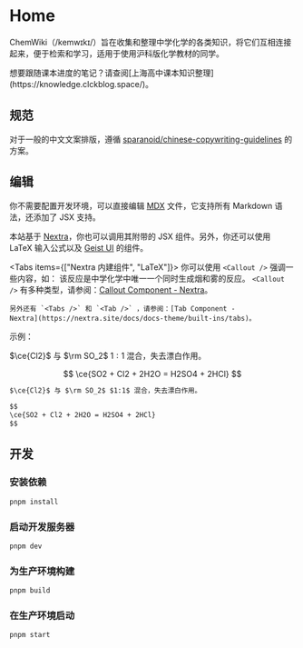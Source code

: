 
# Home

ChemWiki（/kemwɪkɪ/）旨在收集和整理中学化学的各类知识，将它们互相连接起来，便于检索和学习，适用于使用沪科版化学教材的同学。

<Callout emoji="👀">
  想要跟随课本进度的笔记？请查阅[上海高中课本知识整理](https://knowledge.clckblog.space/)。
</Callout>

## 规范

对于一般的中文文案排版，遵循 [sparanoid/chinese-copywriting-guidelines](https://github.com/sparanoid/chinese-copywriting-guidelines) 的方案。

## 编辑

你不需要配置开发环境，可以直接编辑 [MDX](https://mdxjs.com/) 文件，它支持所有 Markdown 语法，还添加了 JSX 支持。

本站基于 [Nextra](https://nextra.site/)，你也可以调用其附带的 JSX 组件。另外，你还可以使用 LaTeX 输入公式以及 [Geist UI](https://geist-ui.dev/zh-cn) 的组件。

<Tabs items={["Nextra 内建组件", "LaTeX"]}>
  <Tab>
    你可以使用 `<Callout />` 强调一些内容，如：
    <Callout type="warning">
      该反应是中学化学中唯一一个同时生成烟和雾的反应。
    </Callout>
    `<Callout />` 有多种类型，请参阅：[Callout Component -
    Nextra](https://nextra.site/docs/docs-theme/built-ins/callout)。
    
    另外还有 `<Tabs />` 和 `<Tab />` ，请参阅：[Tab Component -
    Nextra](https://nextra.site/docs/docs-theme/built-ins/tabs)。
  </Tab>
  <Tab>
示例：

$\ce{Cl2}$ 与 $\rm SO_2$ $1:1$ 混合，失去漂白作用。

$$
\ce{SO2 + Cl2 + 2H2O = H2SO4 + 2HCl}
$$

```md
$\ce{Cl2}$ 与 $\rm SO_2$ $1:1$ 混合，失去漂白作用。

$$
\ce{SO2 + Cl2 + 2H2O = H2SO4 + 2HCl}
$$
```

  </Tab>
</Tabs>

## 开发

### 安装依赖

```sh
pnpm install
```

### 启动开发服务器

```sh
pnpm dev
```

### 为生产环境构建

```sh
pnpm build
```

### 在生产环境启动

```sh
pnpm start
```
